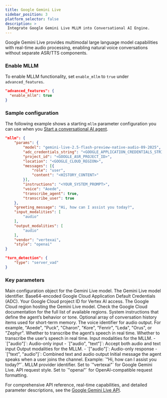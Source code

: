 ```yaml
---
title: Google Gemini Live
sidebar_position: 3
platform_selector: false
description: >
 Integrate Google Gemini Live MLLM into Conversational AI Engine.
---
```



Google Gemini Live provides multimodal large language model capabilities with real-time audio processing, enabling natural voice conversations without separate ASR/TTS components.

### Enable MLLM

To enable MLLM functionality, set `enable_mllm` to `true` under `advanced_features`.

```json
"advanced_features": {
  "enable_mllm": true
}
```

### Sample configuration

The following example shows a starting `mllm` parameter configuration you can use when you [Start a conversational AI agent](/conversational-ai/rest-api/join).

```json
"mllm": {
    "params": {
        "model": "gemini-live-2.5-flash-preview-native-audio-09-2025",
        "adc_credentials_string": "<GOOGLE_APPLICATION_CREDENTIALS_STRING>",
        "project_id": "<GOOGLE_ASR_PROJECT_ID>",
        "location": "<GOOGLE_CLOUD_REGION>",
        "messages": [{
            "role": "user",
            "content": "<HISTORY_CONTENT>"
        }],
        "instructions": "<YOUR_SYSTEM_PROMPT>",
        "voice": "Aoede", 
        "transcribe_agent": true,
        "transcribe_user": true
    },
    "greeting_message": "Hi, how can I assist you today?",
    "input_modalities": [
        "audio"
    ],
    "output_modalities": [
        "audio"
    ],
    "vendor": "vertexai",
    "style": "openai"
}

"turn_detection": {
    "type": "server_vad"
}
```
### Key parameters

<ParameterList title="mllm" required={true}>
  <Parameter name="params" type="object" required={true}>
  Main configuration object for the Gemini Live model.
    <Parameter name="model" type="string" required={true}>
    The Gemini Live model identifier. 
    </Parameter>
    <Parameter name="adc_credentials_string" type="string" required={true}>
    Base64-encoded Google Cloud Application Default Credentials (ADC).  
    </Parameter>
    <Parameter name="project_id" type="string" required={true}>
    Your Google Cloud project ID for Vertex AI access.
    </Parameter>
    <Parameter name="location" type="string" required={true}>
    The Google Cloud region hosting the Gemini Live model. Check the Google Cloud documentation for the full list of available regions.
    </Parameter>
    <Parameter name="instructions" type="string" required={false}>
    System instructions that define the agent’s behavior or tone. 
    </Parameter>
    <Parameter name="messages" type="array[object]" required={false}>
    Optional array of conversation history items used for short-term memory.  
    </Parameter>
    <Parameter name="voice" type="string" required={false}>
    The voice identifier for audio output. For example, "Aoede", "Puck", "Charon", "Kore", "Fenrir", "Leda", "Orus", or "Zephyr".
    </Parameter>
    <Parameter name="transcribe_agent" type="boolean" required={false}>
    Whether to transcribe the agent’s speech in real time.
    </Parameter>
    <Parameter name="transcribe_user" type="boolean" required={false}>
    Whether to transcribe the user’s speech in real time.
    </Parameter>
  </Parameter>

  <Parameter name="input_modalities" type="array[string]" defaultValue='["audio"]' required={false}>
  Input modalities for the MLLM.  
  - `["audio"]`: Audio-only input  
  - `["audio", "text"]`: Accept both audio and text input
  </Parameter>

  <Parameter name="output_modalities" type="array[string]" defaultValue='["audio"]' required={false}>
  Output modalities for the MLLM.  
  - `["audio"]`: Audio-only response  
  - `["text", "audio"]`: Combined text and audio output
  </Parameter>

  <Parameter name="greeting_message" type="string" required={false}>
  Initial message the agent speaks when a user joins the channel. Example: `"Hi, how can I assist you today?"`.
  </Parameter>

  <Parameter name="vendor" type="string" required={true}>
  MLLM provider identifier. Set to `"vertexai"` for Google Gemini Live.
  </Parameter>

  <Parameter name="style" type="string" required={true}>
  API request style. Set to `"openai"` for OpenAI-compatible request formatting.
  </Parameter>
</ParameterList>


For comprehensive API reference, real-time capabilities, and detailed parameter descriptions, see the [Google Gemini Live API](https://cloud.google.com/vertex-ai/generative-ai/docs/live-api).
